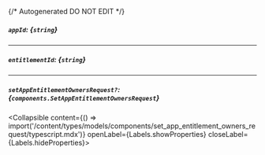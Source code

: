 {/* Autogenerated DO NOT EDIT  */}

##### `appId`: *{`string`}*

---
##### `entitlementId`: *{`string`}*

---
##### `setAppEntitlementOwnersRequest?`: *{`components.SetAppEntitlementOwnersRequest`}*
<Collapsible content={() => import('/content/types/models/components/set_app_entitlement_owners_request/typescript.mdx')} openLabel={Labels.showProperties} closeLabel={Labels.hideProperties}>
</Collapsible>


